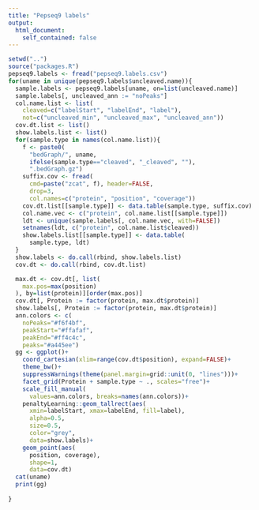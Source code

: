 ```yaml
---
title: "Pepseq9 labels"
output:
  html_document:
    self_contained: false
---
```


```r
setwd("..")
source("packages.R")
pepseq9.labels <- fread("pepseq9.labels.csv")
for(uname in unique(pepseq9.labels$uncleaved.name)){
  sample.labels <- pepseq9.labels[uname, on=list(uncleaved.name)]
  sample.labels[, uncleaved_ann := "noPeaks"]
  col.name.list <- list(
    cleaved=c("labelStart", "labelEnd", "label"),
    not=c("uncleaved_min", "uncleaved_max", "uncleaved_ann"))
  cov.dt.list <- list()
  show.labels.list <- list()
  for(sample.type in names(col.name.list)){
    f <- paste0(
      "bedGraph/", uname,
      ifelse(sample.type=="cleaved", "_cleaved", ""),
      ".bedGraph.gz")
    suffix.cov <- fread(
      cmd=paste("zcat", f), header=FALSE,
      drop=3,
      col.names=c("protein", "position", "coverage"))
    cov.dt.list[[sample.type]] <- data.table(sample.type, suffix.cov)
    col.name.vec <- c("protein", col.name.list[[sample.type]])
    ldt <- unique(sample.labels[, col.name.vec, with=FALSE])
    setnames(ldt, c("protein", col.name.list$cleaved))
    show.labels.list[[sample.type]] <- data.table(
      sample.type, ldt)
  }
  show.labels <- do.call(rbind, show.labels.list)
  cov.dt <- do.call(rbind, cov.dt.list)

  max.dt <- cov.dt[, list(
    max.pos=max(position)
  ), by=list(protein)][order(max.pos)]
  cov.dt[, Protein := factor(protein, max.dt$protein)]
  show.labels[, Protein := factor(protein, max.dt$protein)]
  ann.colors <- c(
    noPeaks="#f6f4bf",
    peakStart="#ffafaf",
    peakEnd="#ff4c4c",
    peaks="#a445ee")
  gg <- ggplot()+
    coord_cartesian(xlim=range(cov.dt$position), expand=FALSE)+
    theme_bw()+
    suppressWarnings(theme(panel.margin=grid::unit(0, "lines")))+
    facet_grid(Protein + sample.type ~ ., scales="free")+
    scale_fill_manual(
      values=ann.colors, breaks=names(ann.colors))+
    penaltyLearning::geom_tallrect(aes(
      xmin=labelStart, xmax=labelEnd, fill=label),
      alpha=0.5,
      size=0.5,
      color="grey",
      data=show.labels)+
    geom_point(aes(
      position, coverage),
      shape=1,
      data=cov.dt) 
  cat(uname)
  print(gg)
  
}
```

